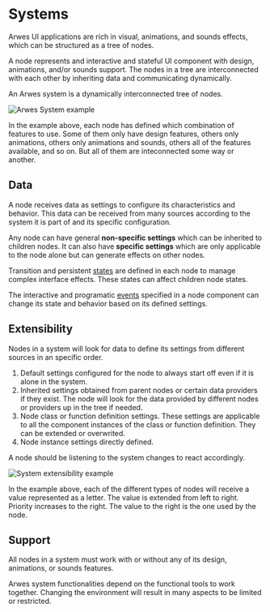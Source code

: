 
# Systems

Arwes UI applications are rich in visual, animations, and sounds effects,
which can be structured as a tree of nodes.

A node represents and interactive and stateful UI component with design,
animations, and/or sounds support. The nodes in a tree are interconnected with
each other by inheriting data and communicating dynamically.

An Arwes system is a dynamically interconnected tree of nodes.

<img src={imageArwesSystem} alt='Arwes System example' />

In the example above, each node has defined which combination of features to use.
Some of them only have design features, others only animations, others only
animations and sounds, others all of the features available, and so on. But all
of them are inteconnected some way or another.

## Data

A node receives data as settings to configure its characteristics and behavior.
This data can be received from many sources according to the system it is part
of and its specific configuration.

Any node can have general **non-specific settings** which can be inherited to
children nodes. It can also have **specific settings** which are only applicable
to the node alone but can generate effects on other nodes.

Transition and persistent [states](./states) are defined in each node
to manage complex interface effects. These states can affect children node states.

The interactive and programatic [events](./events) specified in
a node component can change its state and behavior based on its defined settings.

## Extensibility

Nodes in a system will look for data to define its settings from different sources
in an specific order.

1. Default settings configured for the node to always start off even if it is
alone in the system.
2. Inherited settings obtained from parent nodes or certain data providers if
they exist. The node will look for the data provided by different nodes or providers
up in the tree if needed.
3. Node class or function definition settings. These settings are applicable to
all the component instances of the class or function definition. They can be extended
or overwrited.
4. Node instance settings directly defined.

A node should be listening to the system changes to react accordingly.

<img src={imageSystemExtensibility} alt='System extensibility example' />

In the example above, each of the different types of nodes will receive a value
represented as a letter. The value is extended from left to right. Priority
increases to the right. The value to the right is the one used by the node.

## Support

All nodes in a system must work with or without any of its design, animations,
or sounds features.

Arwes system functionalities depend on the functional tools to work together.
Changing the environment will result in many aspects to be limited or restricted.
